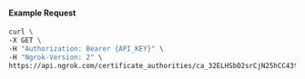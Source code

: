 
#### Example Request

```bash
curl \
-X GET \
-H "Authorization: Bearer {API_KEY}" \
-H "Ngrok-Version: 2" \
https://api.ngrok.com/certificate_authorities/ca_32ELHSbO2srCjN25hCC43tMKvbe
```
